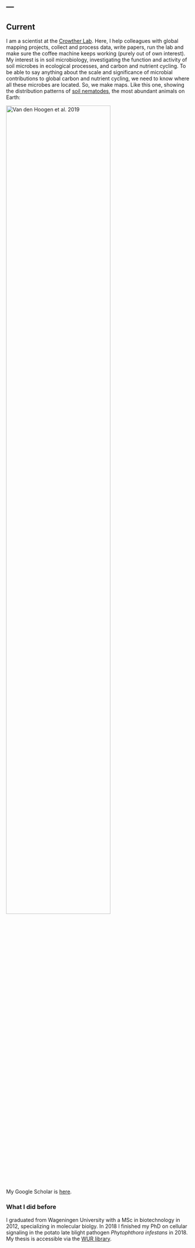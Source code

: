 ---
---

## Current
I am a scientist at the [Crowther Lab](https://www.crowtherlab.com/). Here, I help colleagues with global mapping projects, collect and process data, write papers, run the lab and make sure the coffee machine keeps working (purely out of own interest). My interest is in soil microbiology, investigating the function and activity of soil microbes in ecological processes, and carbon and nutrient cycling. To be able to say anything about the scale and significance of microbial contributions to global carbon and nutrient cycling, we need to know where all these microbes are located. So, we make maps. Like this one, showing the distribution patterns of [soil nematodes](https://www.nature.com/articles/s41586-019-1418-6), the most abundant animals on  Earth: 

<img src="images/nematodes_gall_with_legend.png" style="width:75%" align="top" alt="Van den Hoogen et al. 2019"> 

My Google Scholar is [here](https://scholar.google.com/citations?user=0Pl8Q1EAAAAJ&hl=en).

### What I did before
I graduated from Wageningen University with a MSc in biotechnology in 2012, specializing in molecular biolgy. In 2018 I finished my PhD on cellular signaling in the potato late blight pathogen <i>Phytophthora infestans</i> in 2018. My thesis is accessible via the [WUR library](https://library.wur.nl/WebQuery/wda/lang/2241772).
